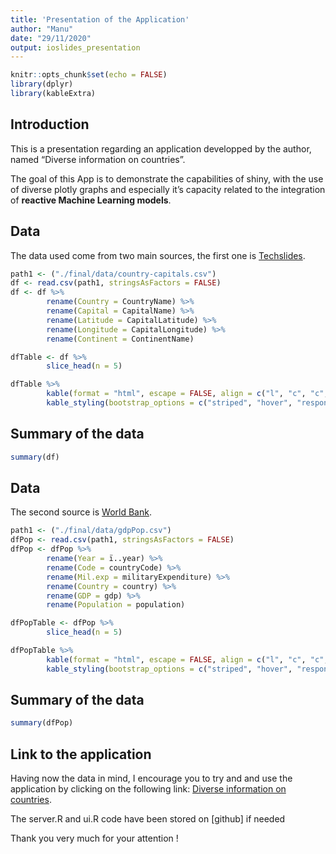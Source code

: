 ```yaml
---
title: 'Presentation of the Application'
author: "Manu"
date: "29/11/2020"
output: ioslides_presentation
---
```


```r
knitr::opts_chunk$set(echo = FALSE)
library(dplyr)
library(kableExtra)
```

## Introduction

This is a presentation regarding an application developped by the author, named "Diverse information on countries". 

The goal of this App is to demonstrate the capabilities of shiny, with the use of diverse plotly graphs and especially it's capacity related to the integration of **reactive Machine Learning models**.

## Data
The data used come from two main sources, the first one is [Techslides](http://techslides.com/list-of-countries-and-capitals).


```r
path1 <- ("./final/data/country-capitals.csv") 
df <- read.csv(path1, stringsAsFactors = FALSE)
df <- df %>%
        rename(Country = CountryName) %>%
        rename(Capital = CapitalName) %>%
        rename(Latitude = CapitalLatitude) %>%
        rename(Longitude = CapitalLongitude) %>%
        rename(Continent = ContinentName)

dfTable <- df %>%
        slice_head(n = 5)

dfTable %>%
        kable(format = "html", escape = FALSE, align = c("l", "c", "c", "c", "c", "c")) %>%
        kable_styling(bootstrap_options = c("striped", "hover", "responsive"))

```

## Summary of the data

```r
summary(df)
```


## Data
The second source is [World Bank](https://datacatalog.worldbank.org/).

```r
path1 <- ("./final/data/gdpPop.csv") 
dfPop <- read.csv(path1, stringsAsFactors = FALSE)
dfPop <- dfPop %>%
        rename(Year = ï..year) %>%
        rename(Code = countryCode) %>%
        rename(Mil.exp = militaryExpenditure) %>%
        rename(Country = country) %>%
        rename(GDP = gdp) %>%
        rename(Population = population)

dfPopTable <- dfPop %>%
        slice_head(n = 5)

dfPopTable %>%
        kable(format = "html", escape = FALSE, align = c("l", "c", "c", "c", "c", "c")) %>%
        kable_styling(bootstrap_options = c("striped", "hover", "responsive"))


```
## Summary of the data

```r
summary(dfPop)
```

## Link to the application
Having now the data in mind, I encourage you to try and and use the application by clicking on the following link: [Diverse information on countries](https://manuaccount.shinyapps.io/testDispo/).

The server.R and ui.R code have been stored on [github] if needed

Thank you very much for your attention !

